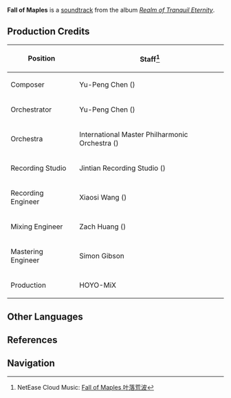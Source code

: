 {{Soundtrack Infobox
|title          =
|image          = Realm of Tranquil Eternity.jpg
|album          = Realm of Tranquil Eternity
|disc           = 1
|number         = 02
|featured       =
|featured2      =
|featured3      =
|featured_disc  =
|featured_disc2 =
|featured_disc3 =
|youtube_id     = 1xMRU4D9ODc
|youtube_time   = 336
|spotify_id     = 2IY2u9LOIfhDq39xDAWh7w
|played_in      = Inazuma City; Chapter II; Story Teaser
|during         = [[Inazuma City]], animated cutscene in [[Follow the Wind]]
|domain         =
|previous       = Inazuma (Soundtrack)
|next           = Separated Dream
}}
{{Description|Let the light of [[Inazuma]] shine forever, where all wishes are gathered.|[https://twitter.com/genshinimpact/status/1453209841548288000 Twitter]}}
'''Fall of Maples''' is a [[soundtrack]] from the album ''[[Realm of Tranquil Eternity]]''.

==Production Credits==
{| class="wikitable" style="text-align:left; height:0.5em"
! Position
! Staff<ref>NetEase Cloud Music: [https://music.163.com/#/song?id=1879098370 Fall of Maples 叶落荒波]</ref>
|-
! Composer
| Yu-Peng Chen ({{Lang|zh=陈致逸|mini=1}})
|-
! Orchestrator
| Yu-Peng Chen ({{Lang|zh=陈致逸|mini=1}})
|-
! Orchestra
| International Master Philharmonic Orchestra ({{Lang|zh=国际首席爱乐乐团|mini=1}})
|-
! Recording Studio
| Jintian Recording Studio ({{Lang|zh=金田录音棚|mini=1}})
|-
! Recording Engineer
| Xiaosi Wang ({{Lang|zh=王小四|mini=1}})
|-
! Mixing Engineer
| Zach Huang ({{Lang|zh=黄巍|mini=1}})
|-
! Mastering Engineer
| Simon Gibson
|-
! Production
| HOYO-MiX
|}

==Other Languages==
{{Other Languages|default_hidden = 1
|en      = Fall of Maples
|zhs     = 叶落荒波
|zhs_rm  = Yèluò Huāngbō
|zht     = 葉落荒波
|zht_rm  = Yèluò Huāngbō
|ja      = 落葉風波
|ja_rm   = Rakuyou Fuuha
}}

==References==
{{Reflist}}

==Navigation==
{{Soundtrack Navbox|Realm of Tranquil Eternity}}